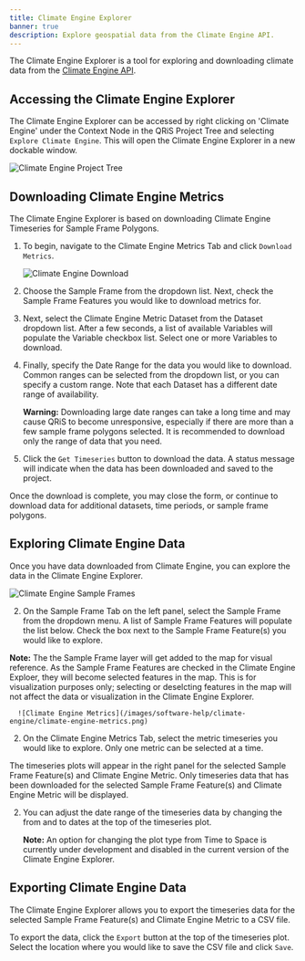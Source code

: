 ```yaml
---
title: Climate Engine Explorer
banner: true
description: Explore geospatial data from the Climate Engine API.
---
```


The Climate Engine Explorer is a tool for exploring and downloading climate data from the [Climate Engine API](https://www.climateengine.org/). 

## Accessing the Climate Engine Explorer

The Climate Engine Explorer can be accessed by right clicking on 'Climate Engine' under the Context Node in the QRiS Project Tree and selecting `Explore Climate Engine`. This will open the Climate Engine Explorer in a new dockable window.

![Climate Engine Project Tree](/images/software-help/climate-engine/climate-engine-project-tree.png)

## Downloading Climate Engine Metrics

The Climate Engine Explorer is based on downloading Climate Engine Timeseries for Sample Frame Polygons. 

1. To begin, navigate to the Climate Engine Metrics Tab and click `Download Metrics`.

    ![Climate Engine Download](/images/software-help/climate-engine/climate-engine-download.png)

1. Choose the Sample Frame from the dropdown list. Next, check the Sample Frame Features you would like to download metrics for.

1. Next, select the Climate Engine Metric Dataset from the Dataset dropdown list. After a few seconds, a list of available Variables will populate the Variable checkbox list. Select one or more Variables to download.

1. Finally, specify the Date Range for the data you would like to download. Common ranges can be selected from the dropdown list, or you can specify a custom range. Note that each Dataset has a different date range of availability.

    **Warning:** Downloading large date ranges can take a long time and may cause QRiS to become unresponsive, especially if there are more than a few sample frame polygons selected. It is recommended to download only the range of data that you need.

1. Click the `Get Timeseries` button to download the data. A status message will indicate when the data has been downloaded and saved to the project.

Once the download is complete, you may close the form, or continue to download data for additional datasets, time periods, or sample frame polygons.

## Exploring Climate Engine Data

Once you have data downloaded from Climate Engine, you can explore the data in the Climate Engine Explorer.

  ![Climate Engine Sample Frames](/images/software-help/climate-engine/climate-engine-sample-frames.png)

2. On the Sample Frame Tab on the left panel, select the Sample Frame from the dropdown menu. A list of Sample Frame Features will populate the list below. Check the box next to the Sample Frame Feature(s) you would like to explore.

  **Note:** The the Sample Frame layer will get added to the map for visual reference. As the Sample Frame Features are checked in the Climate Engine Exploer, they will become selected features in the map. This is for visualization purposes only; selecting or deselcting features in the map will not affect the data or visualization in the Climate Engine Explorer.

      ![Climate Engine Metrics](/images/software-help/climate-engine/climate-engine-metrics.png)

2. On the Climate Engine Metrics Tab, select the metric timeseries you would like to explore. Only one metric can be selected at a time.

The timeseries plots will appear in the right panel for the selected Sample Frame Feature(s) and Climate Engine Metric. Only timeseries data that has been downloaded for the selected Sample Frame Feature(s) and Climate Engine Metric will be displayed.

2. You can adjust the date range of the timeseries data by changing the from and to dates at the top of the timeseries plot. 

    **Note:** An option for changing the plot type from Time to Space is currently under development and disabled in the current version of the Climate Engine Explorer.

## Exporting Climate Engine Data

The Climate Engine Explorer allows you to export the timeseries data for the selected Sample Frame Feature(s) and Climate Engine Metric to a CSV file.

To export the data, click the `Export` button at the top of the timeseries plot. Select the location where you would like to save the CSV file and click `Save`.